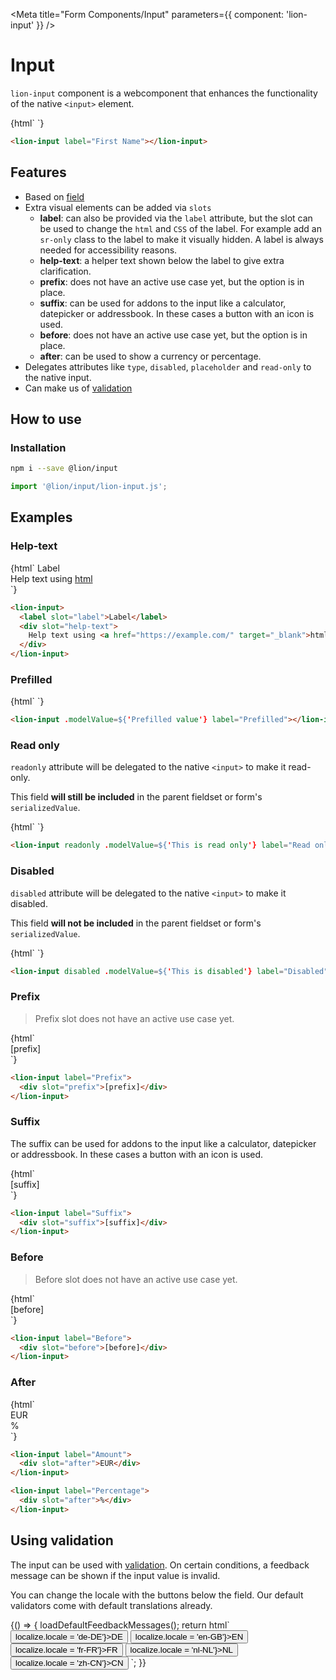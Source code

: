 

<Meta title="Form Components/Input" parameters={{ component: 'lion-input' }} />

# Input

`lion-input` component is a webcomponent that enhances the functionality of the native `<input>` element.

<Story name="default">
  {html`
    <lion-input label="First Name"></lion-input>
  `}
</Story>

```html
<lion-input label="First Name"></lion-input>
```

## Features

- Based on [field](?path=/docs/form-system-overview)
- Extra visual elements can be added via `slots`
  - **label**: can also be provided via the `label` attribute, but the slot can be used to change the `html` and `CSS` of the label.
    For example add an `sr-only` class to the label to make it visually hidden.
    A label is always needed for accessibility reasons.
  - **help-text**: a helper text shown below the label to give extra clarification.
  - **prefix**: does not have an active use case yet, but the option is in place.
  - **suffix**: can be used for addons to the input like a calculator, datepicker or addressbook. In these cases a button with an icon is used.
  - **before**: does not have an active use case yet, but the option is in place.
  - **after**: can be used to show a currency or percentage.
- Delegates attributes like `type`, `disabled`, `placeholder` and `read-only` to the native input.
- Can make us of [validation](?path=/docs/form-system-validate-system)

## How to use

### Installation

```sh
npm i --save @lion/input
```

```js
import '@lion/input/lion-input.js';
```

## Examples

### Help-text

<Story name="Help-text with html">
  {html`
    <lion-input>
      <label slot="label">Label</label>
      <div slot="help-text">
        Help text using <a href="https://example.com/" target="_blank">html</a>
      </div>
    </lion-input>
  `}
</Story>

```html
<lion-input>
  <label slot="label">Label</label>
  <div slot="help-text">
    Help text using <a href="https://example.com/" target="_blank">html</a>
  </div>
</lion-input>
```

### Prefilled

<Story name="Prefilled">
  {html`
    <lion-input .modelValue=${'Prefilled value'} label="Prefilled"></lion-input>
  `}
</Story>

```html
<lion-input .modelValue=${'Prefilled value'} label="Prefilled"></lion-input>
```

### Read only

`readonly` attribute will be delegated to the native `<input>` to make it read-only.

This field **will still be included** in the parent fieldset or form's `serializedValue`.

<Story name="Read only">
  {html`
    <lion-input readonly .modelValue=${'This is read only'} label="Read only"></lion-input>
  `}
</Story>

```html
<lion-input readonly .modelValue=${'This is read only'} label="Read only"></lion-input>
```

### Disabled

`disabled` attribute will be delegated to the native `<input>` to make it disabled.

This field **will not be included** in the parent fieldset or form's `serializedValue`.

<Story name="Disabled">
  {html`
    <lion-input disabled .modelValue=${'This is disabled'} label="Disabled"></lion-input>
  `}
</Story>

```html
<lion-input disabled .modelValue=${'This is disabled'} label="Disabled"></lion-input>
```

### Prefix

> Prefix slot does not have an active use case yet.

<Story name="Prefix">
  {html`
    <lion-input label="Prefix">
      <div slot="prefix">[prefix]</div>
    </lion-input>
  `}
</Story>

```html
<lion-input label="Prefix">
  <div slot="prefix">[prefix]</div>
</lion-input>
```

### Suffix

The suffix can be used for addons to the input like a calculator, datepicker or addressbook.
In these cases a button with an icon is used.

<Story name="Suffix">
  {html`
    <lion-input label="Suffix">
      <div slot="suffix">[suffix]</div>
    </lion-input>
  `}
</Story>

```html
<lion-input label="Suffix">
  <div slot="suffix">[suffix]</div>
</lion-input>
```

### Before

> Before slot does not have an active use case yet.

<Story name="Before">
  {html`
    <lion-input label="Before">
      <div slot="before">[before]</div>
    </lion-input>
  `}
</Story>

```html
<lion-input label="Before">
  <div slot="before">[before]</div>
</lion-input>
```

### After

<Story name="After">
  {html`
    <lion-input label="Amount">
      <div slot="after">EUR</div>
    </lion-input>
    <lion-input label="Percentage">
      <div slot="after">%</div>
    </lion-input>
  `}
</Story>

```html
<lion-input label="Amount">
  <div slot="after">EUR</div>
</lion-input>

<lion-input label="Percentage">
  <div slot="after">%</div>
</lion-input>
```

## Using validation

The input can be used with [validation](?path=/docs/form-system-validate-system).
On certain conditions, a feedback message can be shown if the input value is invalid.

You can change the locale with the buttons below the field.
Our default validators come with default translations already.

<Story name="Validation">
  {() => {
    loadDefaultFeedbackMessages();
    return html`
      <lion-input
        label="Value"
        .validators=${[new MaxLength(5)]}
      ></lion-input>
      <button @click=${() => localize.locale = 'de-DE'}>DE</button>
      <button @click=${() => localize.locale = 'en-GB'}>EN</button>
      <button @click=${() => localize.locale = 'fr-FR'}>FR</button>
      <button @click=${() => localize.locale = 'nl-NL'}>NL</button>
      <button @click=${() => localize.locale = 'zh-CN'}>CN</button>
    `;
  }}
</Story>

